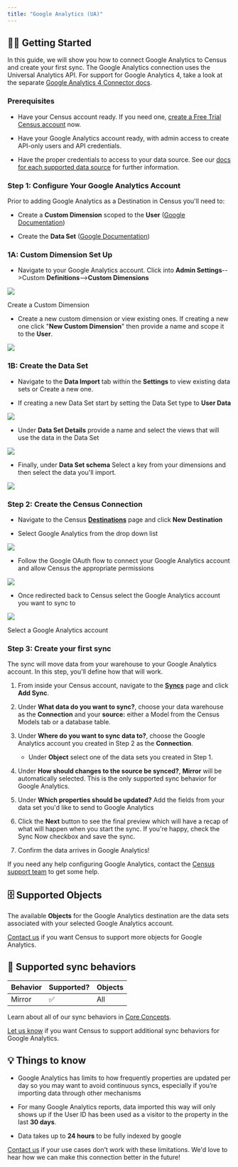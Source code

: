 ```yaml
---
title: "Google Analytics (UA)"
---
```


## 🏃‍♀️ Getting Started

In this guide, we will show you how to connect Google Analytics to Census and create your first sync. The Google Analytics connection uses the Universal Analytics API. For support for Google Analytics 4, take a look at the separate [Google Analytics 4 Connector docs](/destinations/google-analytics-four).

### Prerequisites

* Have your Census account ready. If you need one, [create a Free Trial Census account](https://app.getcensus.com/) now.

* Have your Google Analytics account ready, with admin access to create API-only users and API credentials.

* Have the proper credentials to access to your data source. See our [docs for each supported data source](/sources/overview) for further information.

### Step 1: Configure Your Google Analytics Account

Prior to adding Google Analytics as a Destination in Census you'll need to:

* Create a **Custom Dimension** scoped to the **User** ([Google Documentation](https://support.google.com/analytics/answer/2709829#zippy=%2Cin-this-article))

* Create the **Data Set** ([Google Documentation](https://support.google.com/analytics/answer/4524584?ref%5Ftopic=6015090#zippy=%2Cin-this-article))

### 1A: Custom Dimension Set Up

* Navigate to your Google Analytics account. Click into **Admin Settings**\-->Custom **Definitions**\-->**Custom Dimensions**

![](/images/destinations/Screen%20Shot%202022-05-31%20at%201.18.04%20PM.png)

Create a Custom Dimension

* Create a new custom dimension or view existing ones. If creating a new one click "**New Custom Dimension**" then provide a name and scope it to the **User**.

![](/images/destinations/Screen%20Shot%202022-05-31%20at%201.23.06%20PM.png)

### 1B: Create the Data Set

* Navigate to the **Data Import** tab within the **Settings** to view existing data sets or Create a new one.

* If creating a new Data Set start by setting the Data Set type to **User Data**

![](/images/destinations/Screen%20Shot%202022-05-31%20at%203.20.36%20PM.png)

* Under **Data Set Details** provide a name and select the views that will use the data in the Data Set

![](/images/destinations/Screen%20Shot%202022-05-31%20at%205.10.23%20PM.png)

* Finally, under **Data Set schema** Select a key from your dimensions and then select the data you'll import.

![](/images/destinations/Screen%20Shot%202022-05-31%20at%205.18.34%20PM.png)

### Step 2: **Create the Census Connection**

* Navigate to the Census [**Destinations**](https://app.getcensus.com/destinations) page and click **New Destination**

* Select Google Analytics from the drop down list

![](/images/destinations/Screen%20Shot%202022-05-24%20at%203.30.10%20PM.png)

* Follow the Google OAuth flow to connect your Google Analytics account and allow Census the appropriate permissions

![](/images/destinations/Screen%20Shot%202022-05-24%20at%203.31.17%20PM.png)

* Once redirected back to Census select the Google Analytics account you want to sync to

![](/images/destinations/Screen%20Shot%202022-05-24%20at%203.44.46%20PM.png)

Select a Google Analytics account

### Step 3: Create your first sync

The sync will move data from your warehouse to your Google Analytics account. In this step, you'll define how that will work.

1. From inside your Census account, navigate to the [**Syncs**](https://app.getcensus.com/syncs) page and click **Add Sync**.

2. Under **What data do you want to sync?**, choose your data warehouse as the **Connection** and your **source:** either a Model from the Census Models tab or a database table.

3. Under **Where do you want to sync data to?**, choose the Google Analytics account you created in Step 2 as the **Connection**.  
   * Under **Object** select one of the data sets you created in Step 1.

4. Under **How should changes to the source be synced?**, **Mirror** will be automatically selected. This is the only supported sync behavior for Google Analytics.

5. Under **Which properties should be updated?** Add the fields from your data set you'd like to send to Google Analytics

6. Click the **Next** button to see the final preview which will have a recap of what will happen when you start the sync. If you're happy, check the Sync Now checkbox and save the sync.

7. Confirm the data arrives in Google Analytics!

If you need any help configuring Google Analytics, contact the [Census support team](mailto:support@getcensus.com) to get some help.

## 🗄 Supported Objects

The available **Objects** for the Google Analytics destination are the data sets associated with your selected Google Analytics account.

[Contact us](mailto:support@getcensus.com) if you want Census to support more objects for Google Analytics.

## 🔄 Supported sync behaviors

| **Behavior** | **Supported?** | **Objects** |
| ------------ | -------------- | ----------- |
| Mirror       | ✅              | All         |

Learn about all of our sync behaviors in [Core Concepts](/basics/core-concept#sync-behaviors).

[Let us know](mailto:support@getcensus.com) if you want Census to support additional sync behaviors for Google Analytics.

## 💡 Things to know

* Google Analytics has limits to how frequently properties are updated per day so you may want to avoid continuous syncs, especially if you’re importing data through other mechanisms

* For many Google Analytics reports, data imported this way will only shows up if the User ID has been used as a visitor to the property in the last **30 days**.

* Data takes up to **24 hours** to be fully indexed by google

[Contact us](mailto:support@getcensus.com) if your use cases don't work with these limitations. We'd love to hear how we can make this connection better in the future!